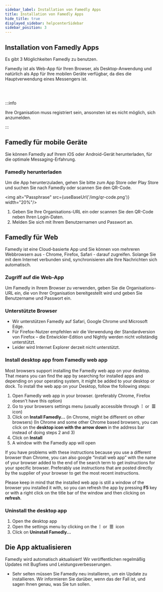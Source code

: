 ```yaml
---
sidebar_label: Installation von Famedly Apps
title: Installation von Famedly Apps
hide_title: true
displayed_sidebar: helpcenterSidebar
sidebar_position: 3
---
```



<div class="hero hero--primary">
  <div class="container">
    <h2 class="hero__title">Installation von Famedly Apps</h2>
    <p class="hero__subtitle">Es gibt 3 Möglichkeiten Famedly zu benutzen.</p>
    <p>Famedly ist als Web-App für Ihren Browser, als Desktop-Anwendung und natürlich als App für Ihre mobilen Geräte verfügbar, da dies die Hauptverwendung eines Messengers ist.</p>
  </div>
</div>
<br></br>

:::info

Ihre Organisation muss registriert sein, ansonsten ist es nicht möglich, sich anzumelden.

:::

## Famedly für mobile Geräte

Sie können Famedly auf Ihrem iOS oder Android-Gerät herunterladen, für die optimale Messaging-Erfahrung.

### Famedly herunterladen

Um die App herunterzuladen, gehen Sie bitte zum App Store oder Play Store und suchen Sie nach Famedly oder scannen Sie den QR-Code.

<img alt="Passphrase" src={useBaseUrl('/img/qr-code.png')} width="20%"/>

1.  Geben Sie Ihre Organisations-URL ein oder scannen Sie den QR-Code neben Ihren Login-Daten.
2.  Melden Sie sich mit Ihrem Benutzernamen und Passwort an.

## Famedly für Web

Famedly ist eine Cloud-basierte App und Sie können von mehreren Webbrowsern aus - Chrome, Firefox, Safari - darauf zugreifen. Solange Sie mit dem Internet verbunden sind, synchronisieren alle Ihre Nachrichten sich automatisch.

### Zugriff auf die Web-App

Um Famedly in Ihrem Browser zu verwenden, geben Sie die Organisations-URL ein, die von Ihrer Organisation bereitgestellt wird und geben Sie Benutzername und Passwort ein. 

### Unterstützte Browser

-   Wir unterstützen Famedly auf Safari, Google Chrome und Microsoft Edge.
-   Für Firefox-Nutzer empfehlen wir die Verwendung der Standardversion von Firefox – die Entwickler-Edition und Nightly werden nicht vollständig unterstützt. 
-   Leider wird Internet Explorer derzeit nicht unterstützt.

### Install desktop app from Famedly web app

Most browsers support installing the Famedly web app on your desktop. 
That means you can find the app by searching for installed apps and depending on your operating system, it might be added to your desktop or dock. 
To install the web app on your Desktop, follow the following steps: 

1.  Open Famedly web app in your browser. (preferably Chrome, Firefox doesn't have this option)
2.  Go to your browsers settings menu (usually accessible through  **⁝**  or  **☰**  icon)
3.  Click on **Install Famedly...** (in Chrome, might be different on other browsers)
    (In Chrome and some other Chrome based browsers, you can click on the **desktop icon with the arrow down** in the address bar instead of doing steps 2 and 3)
4.  Click on **Install**
5.  A window with the Famedly app will open

If you have problems with these instructions because you use a different browser than Chrome, you can also google “install web app” with the name of your browser added to the end of the search term to get instructions for your specific browser. Preferably use instructions that are posted directly by the supplier of your browser to get the most recent instructions. 

Please keep in mind that the installed web app is still a window of the browser you installed it with, so you can refresh the app by pressing **F5** key or with a right click on the title bar of the window and then clicking on **refresh**.  

### Uninstall the desktop app

1.  Open the desktop app
2.  Open the settings menu by clicking on the  **⁝**  or  **☰**  icon
3.  Click on **Uninstall Famedly...**

## Die App aktualisieren

Famedly wird automatisch aktualisiert! Wir veröffentlichen regelmäßig Updates mit Bugfixes und Leistungsverbesserungen.

-   Sehr selten müssen Sie Famedly neu installieren, um ein Update zu installieren. Wir informieren Sie darüber, wenn das der Fall ist, und sagen Ihnen genau, was Sie tun sollen.
